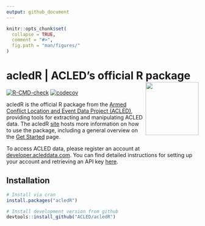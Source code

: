 ```yaml
---
output: github_document
---
```


<!-- README.md is generated from README.Rmd. Please edit that file -->

```r
knitr::opts_chunk$set(
  collapse = TRUE,
  comment = "#>",
  fig.path = "man/figures/"
)
```

# acledR | ACLED's official R package <a href='ACLED.github.io/acledR/'><img src='man/figures/logo.png' align="right" height="139" /></a>

<!-- badges: start -->

[![R-CMD-check](https://github.com/ACLED/acledR/actions/workflows/R-CMD-check.yaml/badge.svg)](https://github.com/ACLED/acledR/actions/workflows/R-CMD-check.yaml)
[![codecov](https://codecov.io/gh/ACLED/acledR/graph/badge.svg?token=TDJodXhEvx)](https://codecov.io/gh/ACLED/acledR)
<!-- badges: end -->


acledR is the official R package from the [Armed Conflict Location and Event Data Project (ACLED)](https://acleddata.com/), providing tools for extracting and manipulating ACLED data. The acledR [site](https://dtacled.github.io/acledR) hosts more information on how to use the package, including a general overview on the [Get Started](https://dtacled.github.io/acledR/articles/get_started.html) page.

To access ACLED data, please register an account at [developer.acleddata.com](https://developer.acleddata.com). You can find detailed instructions for setting up your account and retrieving an API key [here](https://acleddata.com/acleddatanew//wp-content/uploads/2021/11/ACLED_Access-Guide_October-2020.pdf). 


## Installation

```r
# Install via cran
install.packages("acledR")

# Install development version from github
devtools::install_github("ACLED/acledR")
```

